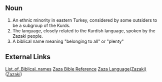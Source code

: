 ==Noun==
#An ethnic minority in eastern Turkey, considered by some outsiders to be a subgroup of the Kurds.
#The language, closely related to the Kurdish language, spoken by the Zazaki people.
#A biblical name meaning "belonging to all" or "plenty" 




==External Links==
[http://www.free-definition.com/List-of-Biblical-names.html List_of_Biblical_names] 
[http://www.htmlbible.com/kjv30/B13C002.htm#V33 Zaza Bible Reference]
[http://www.ethnologue.com/show_family.asp?subid=949 Zaza Language(Zazaki)]
([http://www.zazaki.de Zazaki])